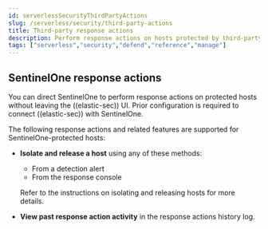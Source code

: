 ```yaml
---
id: serverlessSecurityThirdPartyActions
slug: /serverless/security/third-party-actions
title: Third-party response actions
description: Perform response actions on hosts protected by third-party endpoint security systems.
tags: ["serverless","security","defend","reference","manage"]
---
```


<DocBadge template="technical preview" />

<div id="sentinelone-response-actions"></div>

## SentinelOne response actions

You can direct SentinelOne to perform response actions on protected hosts without leaving the ((elastic-sec)) UI. Prior <DocLink id="serverlessSecurityResponseActionsConfig">configuration</DocLink> is required to connect ((elastic-sec)) with SentinelOne.

The following response actions and related features are supported for SentinelOne-protected hosts:

- **Isolate and release a host** using any of these methods:
   - From a detection alert
   - From the response console

   Refer to the instructions on <DocLink id="serverlessSecurityHostIsolationOv" section="isolate-a-host">isolating</DocLink> and <DocLink id="serverlessSecurityHostIsolationOv" section="release-a-host">releasing</DocLink> hosts for more details.

- **View past response action activity** in the <DocLink id="serverlessSecurityResponseActionsHistory">response actions history</DocLink> log.

